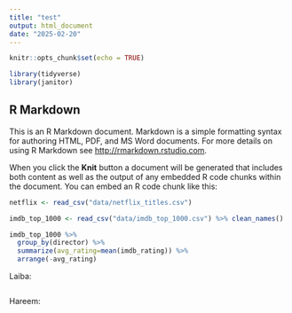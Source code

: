 ```yaml
---
title: "test"
output: html_document
date: "2025-02-20"
---
```


```r
knitr::opts_chunk$set(echo = TRUE)
```

```r
library(tidyverse)
library(janitor)
```


## R Markdown

This is an R Markdown document. Markdown is a simple formatting syntax for authoring HTML, PDF, and MS Word documents. For more details on using R Markdown see <http://rmarkdown.rstudio.com>.

When you click the **Knit** button a document will be generated that includes both content as well as the output of any embedded R code chunks within the document. You can embed an R code chunk like this:

```r
netflix <- read_csv("data/netflix_titles.csv")
```

```r
imdb_top_1000 <- read_csv("data/imdb_top_1000.csv") %>% clean_names()
```

```r
imdb_top_1000 %>% 
  group_by(director) %>% 
  summarize(avg_rating=mean(imdb_rating)) %>% 
  arrange(-avg_rating)
```


Laiba:

```r

```

















Hareem:
```r

```





















